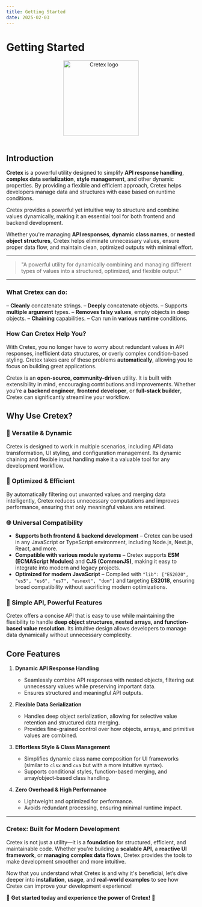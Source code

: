 ```yaml
---
title: Getting Started
date: 2025-02-03
---
```


# **Getting Started**

<div align="center">
  <img src="https://raw.githubusercontent.com/ilkhoeri/cretex/c49a661ab84bf2f9cdf4fed2d2f4016361135362/logo.svg" width="200px" align="center" alt="Cretex logo" />
</div>

<br />

## **Introduction**

**Cretex** is a powerful utility designed to simplify **API response handling**, **complex data serialization**, **style management**, and other dynamic properties. By providing a flexible and efficient approach, Cretex helps developers manage data and structures with ease based on runtime conditions.

Cretex provides a powerful yet intuitive way to structure and combine values dynamically, making it an essential tool for both frontend and backend development.

Whether you're managing **API responses**, **dynamic class names**, or **nested object structures**, Cretex helps eliminate unnecessary values, ensure proper data flow, and maintain clean, optimized outputs with minimal effort.

---

> "A powerful utility for dynamically combining and managing different types of values into a structured, optimized, and flexible output."

---

### **What Cretex can do:**

– **Cleanly** concatenate strings.
– **Deeply** concatenate objects.
– Supports **multiple argument** types.
– **Removes falsy values**, empty objects in deep objects.
– **Chaining** capabilities.
– Can run in **various runtime** conditions.

### **How Can Cretex Help You?**

With Cretex, you no longer have to worry about redundant values in API responses, inefficient data structures, or overly complex condition-based styling. Cretex takes care of these problems **automatically**, allowing you to focus on building great applications.

Cretex is an **open-source, community-driven** utility. It is built with extensibility in mind, encouraging contributions and improvements. Whether you're a **backend engineer**, **frontend developer**, or **full-stack builder**, Cretex can significantly streamline your workflow.

## **Why Use Cretex?**

### **🚀 Versatile & Dynamic**

Cretex is designed to work in multiple scenarios, including API data transformation, UI styling, and configuration management. Its dynamic chaining and flexible input handling make it a valuable tool for any development workflow.

### **🔄 Optimized & Efficient**

By automatically filtering out unwanted values and merging data intelligently, Cretex reduces unnecessary computations and improves performance, ensuring that only meaningful values are retained.

### **🌐 Universal Compatibility**

- **Supports both frontend & backend development** – Cretex can be used in any JavaScript or TypeScript environment, including Node.js, Next.js, React, and more.
- **Compatible with various module systems** – Cretex supports **ESM (ECMAScript Modules)** and **CJS (CommonJS)**, making it easy to integrate into modern and legacy projects.
- **Optimized for modern JavaScript** – Compiled with `"lib": ["ES2020", "es5", "es6", "es7", "esnext", "dom"]` and targeting **ES2018**, ensuring broad compatibility without sacrificing modern optimizations.

### **🔧 Simple API, Powerful Features**

Cretex offers a concise API that is easy to use while maintaining the flexibility to handle **deep object structures, nested arrays, and function-based value resolution**. Its intuitive design allows developers to manage data dynamically without unnecessary complexity.

## **Core Features**

1. **Dynamic API Response Handling**

   - Seamlessly combine API responses with nested objects, filtering out unnecessary values while preserving important data.
   - Ensures structured and meaningful API outputs.

2. **Flexible Data Serialization**

   - Handles deep object serialization, allowing for selective value retention and structured data merging.
   - Provides fine-grained control over how objects, arrays, and primitive values are combined.

3. **Effortless Style & Class Management**

   - Simplifies dynamic class name composition for UI frameworks (similar to `clsx` and `cva` but with a more intuitive syntax).
   - Supports conditional styles, function-based merging, and array/object-based class handling.

4. **Zero Overhead & High Performance**
   - Lightweight and optimized for performance.
   - Avoids redundant processing, ensuring minimal runtime impact.

---

### **Cretex: Built for Modern Development**

Cretex is not just a utility—it is a **foundation** for structured, efficient, and maintainable code. Whether you're building a **scalable API**, a **reactive UI framework**, or **managing complex data flows**, Cretex provides the tools to make development smoother and more intuitive.

Now that you understand what Cretex is and why it's beneficial, let’s dive deeper into **installation**, **usage**, and **real-world examples** to see how Cretex can improve your development experience!

🚀 **Get started today and experience the power of Cretex!** 🚀

